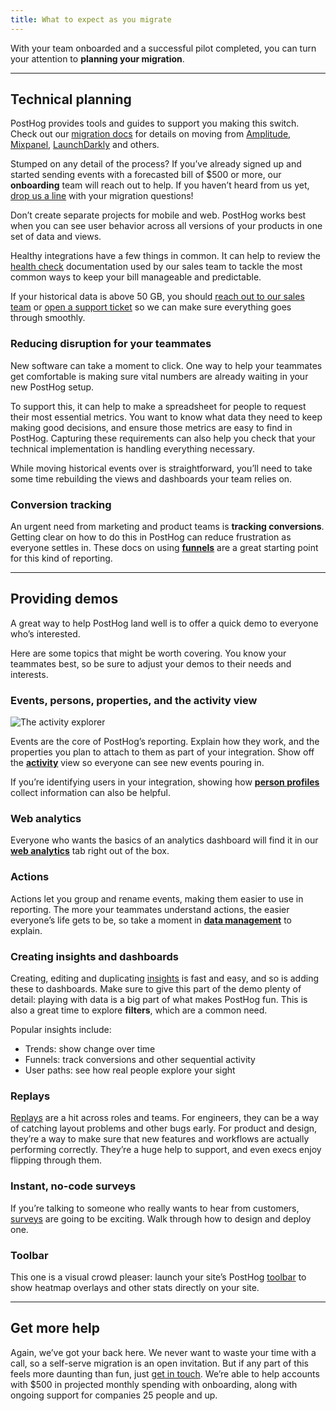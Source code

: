 ```yaml
---
title: What to expect as you migrate
---
```



With your team onboarded and a successful pilot completed, you can turn your attention to **planning your migration**.

***

## Technical planning

PostHog provides tools and guides to support you making this switch. Check out our [migration docs](/docs/migrate) for details on moving from [Amplitude](/docs/migrate/migrate-from-amplitude), [Mixpanel](/docs/migrate/mixpanel), [LaunchDarkly](/docs/migrate/launchdarkly) and others.

Stumped on any detail of the process? If you’ve already signed up and started sending events with a forecasted bill of $500 or more, our **onboarding** team will reach out to help. If you haven’t heard from us yet, [drop us a line](/talk-to-a-human) with your migration questions!

<CalloutBox icon="IconWarning" title="Avoid common setup pitfalls" type="caution">

Don’t create separate projects for mobile and web. PostHog works best when you can see user behavior across all versions of your products in one set of data and views.

Healthy integrations have a few things in common. It can help to review the [health check](/handbook/growth/sales/health-checks) documentation used by our sales team to tackle the most common ways to keep your bill manageable and predictable.

If your historical data is above 50 GB, you should [reach out to our sales team](/talk-to-a-human) or [open a support ticket](/docs/support-options) so we can make sure everything goes through smoothly.

</CalloutBox>

### Reducing disruption for your teammates

New software can take a moment to click. One way to help your teammates get comfortable is making sure vital numbers are already waiting in your new PostHog setup.

To support this, it can help to make a spreadsheet for people to request their most essential metrics. You want to know what data they need to keep making good decisions, and ensure those metrics are easy to find in PostHog. Capturing these requirements can also help you check that your technical implementation is handling everything necessary.

While moving historical events over is straightforward, you’ll need to take some time rebuilding the views and dashboards your team relies on.

### Conversion tracking

An urgent need from marketing and product teams is **tracking conversions**. Getting clear on how to do this in PostHog can reduce frustration as everyone settles in. These docs on using **[funnels](/docs/product-analytics/funnels)** are a great starting point for this kind of reporting.

***

## Providing demos

A great way to help PostHog land well is to offer a quick demo to everyone who’s interested.

Here are some topics that might be worth covering. You know your teammates best, so be sure to adjust your demos to their needs and interests.

### Events, persons, properties, and the activity view

![The activity explorer](https://res.cloudinary.com/dmukukwp6/image/upload/activity_2923c81b32.png)

Events are the core of PostHog’s reporting. Explain how they work, and the properties you plan to attach to them as part of your integration. Show off the **[activity](https://app.posthog.com/project/activity/explore)** view so everyone can see new events pouring in. 

If you’re identifying users in your integration, showing how **[person profiles](https://app.posthog.com/project/persons)** collect information can also be helpful.

### Web analytics

Everyone who wants the basics of an analytics dashboard will find it in our **[web analytics](https://app.posthog.com/project/web)** tab right out of the box.

### Actions

Actions let you group and rename events, making them easier to use in reporting. The more your teammates understand actions, the easier everyone’s life gets to be, so take a moment in **[data management](https://app.posthog.com/project/data-management/actions)** to explain.

### Creating insights and dashboards

Creating, editing and duplicating [insights](/docs/product-analytics/insights) is fast and easy, and so is adding these to dashboards. Make sure to give this part of the demo plenty of detail: playing with data is a big part of what makes PostHog fun. This is also a great time to explore **filters**, which are a common need.

Popular insights include:

- Trends: show change over time  
- Funnels: track conversions and other sequential activity  
- User paths: see how real people explore your sight

### Replays

[Replays](https://app.posthog.com/project/replay/home) are a hit across roles and teams. For engineers, they can be a way of catching layout problems and other bugs early. For product and design, they’re a way to make sure that new features and workflows are actually performing correctly. They’re a huge help to support, and even execs enjoy flipping through them.

### Instant, no-code surveys

If you’re talking to someone who really wants to hear from customers, [surveys](https://app.posthog.com/project/surveys) are going to be exciting. Walk through how to design and deploy one.

### Toolbar

This one is a visual crowd pleaser: launch your site’s PostHog [toolbar](https://app.posthog.com/project/toolbar) to show heatmap overlays and other stats directly on your site.

***

## Get more help

Again, we’ve got your back here. We never want to waste your time with a call, so a self-serve migration is an open invitation. But if any part of this feels more daunting than fun, just [get in touch](/talk-to-a-human). We’re able to help accounts with $500 in projected monthly spending with onboarding, along with ongoing support for companies 25 people and up.